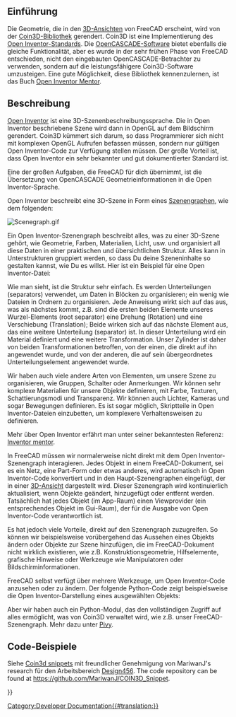 <languages/>

{{Docnav/de
|[[Scripted_objects/de|Skriptgenerierte Objekte]]
|[[Pivy/de|Pivy]]
}}

{{TOCright}}

<span id="Introduction"></span>
==Einführung==

Die Geometrie, die in den [[3D_View/de|3D-Ansichten]] von FreeCAD erscheint, wird von der [https://en.wikipedia.org/wiki/Coin3D Coin3D-Bibliothek] gerendert. Coin3D ist eine Implementierung des [https://en.wikipedia.org/wiki/Open_Inventor Open Inventor-Standards]. Die [https://en.wikipedia.org/wiki/Open_Cascade_Technology OpenCASCADE-Software] bietet ebenfalls die gleiche Funktionalität, aber es wurde in der sehr frühen Phase von FreeCAD entschieden, nicht den eingebauten OpenCASCADE-Betrachter zu verwenden, sondern auf die leistungsfähigere Coin3D-Software umzusteigen. Eine gute Möglichkeit, diese Bibliothek kennenzulernen, ist das Buch [http://www-evasion.imag.fr/Membres/Francois.Faure/doc/inventorMentor/sgi_html/ Open Inventor Mentor].

<span id="Description"></span>
==Beschreibung==

[https://en.wikipedia.org/wiki/Open_Inventor Open Inventor] ist eine 3D-Szenenbeschreibungssprache. Die in Open Inventor beschriebene Szene wird dann in OpenGL auf dem Bildschirm gerendert. Coin3D kümmert sich darum, so dass Programmierer sich nicht mit komplexen OpenGL Aufrufen befassen müssen, sondern nur gültigen Open Inventor-Code zur Verfügung stellen müssen. Der große Vorteil ist, dass Open Inventor ein sehr bekannter und gut dokumentierter Standard ist.

Eine der großen Aufgaben, die FreeCAD für dich übernimmt, ist die Übersetzung von OpenCASCADE Geometrieinformationen in die Open Inventor-Sprache.

Open Inventor beschreibt eine 3D-Szene in Form eines [https://de.wikipedia.org/wiki/Szenengraph Szenengraphen], wie dem folgenden:

[[Image:Scenegraph.gif]]
{{Caption|Bild entnommen aus [https://web.archive.org/web/20190807185912/http://www-evasion.imag.fr/~Francois.Faure/doc/inventorMentor/sgi_html/ Inventor mentor]}}

Ein Open Inventor-Szenengraph beschreibt alles, was zu einer 3D-Szene gehört, wie Geometrie, Farben, Materialien, Licht, usw. und organisiert all diese Daten in einer praktischen und übersichtlichen Struktur. Alles kann in Unterstrukturen gruppiert werden, so dass Du deine Szeneninhalte so gestalten kannst, wie Du es willst. Hier ist ein Beispiel für eine Open Inventor-Datei:

{{Code|lang=bash|code=
#Inventor V2.0 ascii
 
Separator { 
    RotationXYZ {	
       axis Z
       angle 0
    }
    Transform {
       translation 0 0 0.5
    }
    Separator {	
       Material {
          diffuseColor 0.05 0.05 0.05
       }
       Transform {
          rotation 1 0 0 1.5708
          scaleFactor 0.2 0.5 0.2
       }
       Cylinder {
       }
    }
}
}}

Wie man sieht, ist die Struktur sehr einfach. Es werden Unterteilungen (separators) verwendet, um Daten in Blöcken zu organisieren; ein wenig wie Dateien in Ordnern zu organisieren. Jede Anweisung wirkt sich auf das aus, was als nächstes kommt, z.B. sind die ersten beiden Elemente unseres Wurzel-Elements (root separator) eine Drehung (Rotation) und eine Verschiebung (Translation); Beide wirken sich auf das nächste Element aus, das eine weitere Unterteilung (separator) ist. In dieser Unterteilung wird ein Material definiert und eine weitere Transformation. 
Unser Zylinder ist daher von beiden Transformationen betroffen, von der einen, die direkt auf ihn angewendet wurde, und von der anderen, die auf sein übergeordnetes Unterteilungselement angewendet wurde.

Wir haben auch viele andere Arten von Elementen, um unsere Szene zu organisieren, wie Gruppen, Schalter oder Anmerkungen. Wir können sehr komplexe Materialien für unsere Objekte definieren, mit Farbe, Texturen, Schattierungsmodi und Transparenz. Wir können auch Lichter, Kameras und sogar Bewegungen definieren. Es ist sogar möglich, Skriptteile in Open Inventor-Dateien einzubetten, um komplexere Verhaltensweisen zu definieren.

Mehr über Open Inventor erfährt man unter seiner bekanntesten Referenz: [http://www-evasion.imag.fr/~Francois.Faure/doc/inventorMentor/sgi_html/ Inventor mentor].

In FreeCAD müssen wir normalerweise nicht direkt mit dem Open Inventor-Szenengraph interagieren. Jedes Objekt in einem FreeCAD-Dokument, sei es ein Netz, eine Part-Form oder etwas anderes, wird automatisch in Open Inventor-Code konvertiert und in den Haupt-Szenengraphen eingefügt, der in einer [[3D_View/de|3D-Ansicht]] dargestellt wird. Dieser Szenengraph wird kontinuierlich aktualisiert, wenn Objekte geändert, hinzugefügt oder entfernt werden. Tatsächlich hat jedes Objekt (im App-Raum) einen Viewprovider (ein entsprechendes Objekt im Gui-Raum), der für die Ausgabe von Open Inventor-Code verantwortlich ist.

Es hat jedoch viele Vorteile, direkt auf den Szenengraph zuzugreifen. So können wir beispielsweise vorübergehend das Aussehen eines Objekts ändern oder Objekte zur Szene hinzufügen, die im FreeCAD-Dokument nicht wirklich existieren, wie z.B. Konstruktionsgeometrie, Hilfselemente, grafische Hinweise oder Werkzeuge wie Manipulatoren oder Bildschirminformationen.

FreeCAD selbst verfügt über mehrere Werkzeuge, um Open Inventor-Code anzusehen oder zu ändern. Der folgende Python-Code zeigt beispielsweise die Open Inventor-Darstellung eines ausgewählten Objekts:

{{Code|code=
obj = FreeCAD.ActiveDocument.ActiveObject
viewprovider = obj.ViewObject
print viewprovider.toString()

}}

Aber wir haben auch ein Python-Modul, das den vollständigen Zugriff auf alles ermöglicht, was von Coin3D verwaltet wird, wie z.B. unser FreeCAD-Szenengraph. Mehr dazu unter [[Pivy/de|Pivy]].

<span id="Coding_examples"></span>
==Code-Beispiele==

Siehe [[Coin3d_snippets/de|Coin3d snippets]] mit freundlicher Genehmigung von MariwanJ's research für den Arbeitsbereich [[Design456_Workbench|Design456]]. The code repository can be found at https://github.com/MariwanJ/COIN3D_Snippet.
{{Top}}

{{Docnav/de
|[[Scripted_objects/de|Skriptgenerierte Objekte]]
|[[Pivy/de|Pivy]]
}}

{{Powerdocnavi{{#translation:}}}}
[[Category:Developer Documentation{{#translation:}}]]